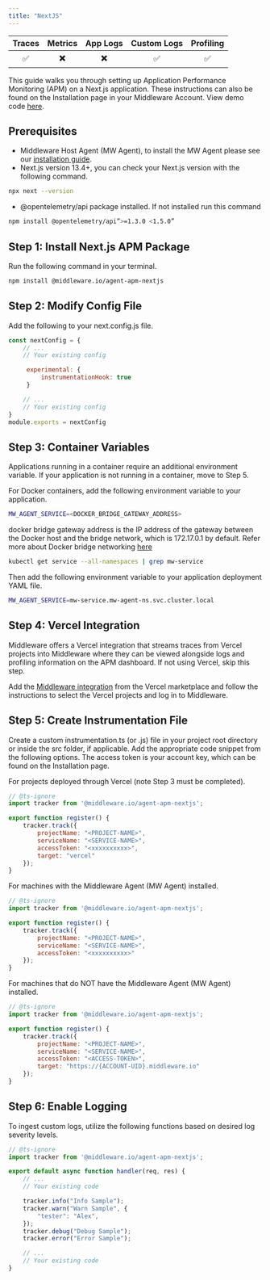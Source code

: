 ```yaml
---
title: "NextJS"
---
```

<a target="_blank" href="https://www.npmjs.com/package/@middleware.io/agent-apm-nextjs">
    <span style={{
        background: "url(https://img.shields.io/npm/v/%40middleware.io%2Fagent-apm-nextjs) no-repeat",
        width: "125px",
        height: "20px",
        display: "inline-block",
    }}/>
</a>

| Traces | Metrics | App Logs | Custom Logs | Profiling |
| :----: | :-----: | :------: | :---------: | :-------: |
| ✅ | ✖️ | ✖️ | ✅ | ✅ |

This guide walks you through setting up Application Performance Monitoring (APM) on a Next.js application. These instructions can also be found on the Installation page in your Middleware Account. View demo code [here](https://github.com/middleware-labs/demo-apm/tree/master/nextjs).

## Prerequisites
* Middleware Host Agent (MW Agent), to install the MW Agent please see our [installation guide](https://docs.middleware.io/docs/agent-installation/overview).
* Next.js version 13.4+, you can check your Next.js version with the following command.
```bash Shell
npx next --version
```
* @opentelemetry/api package installed. If not installed run this command
```bash Shell
npm install @opentelemetry/api”>=1.3.0 <1.5.0”
```

## Step 1: Install Next.js APM Package
Run the following command in your terminal.
```bash Shell 
npm install @middleware.io/agent-apm-nextjs
```

## Step 2: Modify Config File
Add the following to your next.config.js file.
```javascript Next.js
const nextConfig = {
    // ...
    // Your existing config

     experimental: {
         instrumentationHook: true
     }

    // ...
    // Your existing config
}
module.exports = nextConfig
```

## Step 3: Container Variables
Applications running in a container require an additional environment variable. If your application is not running in a container, move to Step 5. 

For Docker containers, add the following environment variable to your application.
```bash Shell
MW_AGENT_SERVICE=<DOCKER_BRIDGE_GATEWAY_ADDRESS>
```
<Note> docker bridge gateway address is the IP address of the gateway between the Docker host and the bridge network, which is 172.17.0.1 by default. 
Refer more about Docker bridge networking [here](https://docs.docker.com/network/network-tutorial-standalone/) </Note>

```bash Shell
kubectl get service --all-namespaces | grep mw-service
```

Then add the following environment variable to your application deployment YAML file. 
```bash Shell
MW_AGENT_SERVICE=mw-service.mw-agent-ns.svc.cluster.local
```
## Step 4: Vercel Integration
Middleware offers a Vercel integration that streams traces from Vercel projects into Middleware where they can be viewed alongside logs and profiling information on the APM dashboard. If not using Vercel, skip this step.

Add the [Middleware integration](https://vercel.com/integrations/middleware/new) from the Vercel marketplace and follow the instructions to select the Vercel projects and log in to Middleware.

## Step 5: Create Instrumentation File
Create a custom instrumentation.ts (or .js) file in your project root directory or inside the src folder, if applicable. Add the appropriate code snippet from the following options. The access token is your account key, which can be found on the Installation page.

For projects deployed through Vercel (note Step 3 must be completed). 
```javascript Next.js
// @ts-ignore
import tracker from '@middleware.io/agent-apm-nextjs';

export function register() {
    tracker.track({
        projectName: "<PROJECT-NAME>",
        serviceName: "<SERVICE-NAME>",
        accessToken: "<xxxxxxxxxx>",
        target: "vercel"
    });
}
```
For machines with the Middleware Agent (MW Agent) installed.
```javascript Next.js
// @ts-ignore
import tracker from '@middleware.io/agent-apm-nextjs';

export function register() {
    tracker.track({
        projectName: "<PROJECT-NAME>",
        serviceName: "<SERVICE-NAME>",
        accessToken: "<xxxxxxxxxx>"
    });
}
```
For machines that do NOT have the Middleware Agent (MW Agent) installed.
```javascript Next.js
// @ts-ignore
import tracker from '@middleware.io/agent-apm-nextjs';

export function register() {
    tracker.track({
        projectName: "<PROJECT-NAME>",
        serviceName: "<SERVICE-NAME>",
        accessToken: "<ACCESS-TOKEN>",
        target: "https://{ACCOUNT-UID}.middleware.io"
    });
}
```

## Step 6: Enable Logging
To ingest custom logs, utilize the following functions based on desired log severity levels.
```javascript Next.js
// @ts-ignore
import tracker from '@middleware.io/agent-apm-nextjs';

export default async function handler(req, res) {
    // ...
    // Your existing code

    tracker.info("Info Sample");
    tracker.warn("Warn Sample", {
        "tester": "Alex",
    });
    tracker.debug("Debug Sample");
    tracker.error("Error Sample");

    // ...
    // Your existing code
}
```















